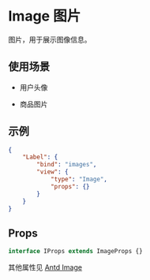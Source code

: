 # Image 图片

图片，用于展示图像信息。

## 使用场景

- 用户头像

- 商品图片

## 示例

```json
{
	"Label": {
		"bind": "images",
		"view": {
			"type": "Image",
			"props": {}
		}
	}
}
```

## Props

```ts
interface IProps extends ImageProps {}
```

其他属性见 [Antd Image](https://ant-design.gitee.io/components/image-cn/)
